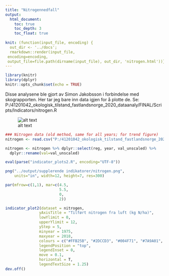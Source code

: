 ```yaml
---
title: "Nitrogennedfall"
output:
  html_document:
    toc: true
    toc_depth: 3
    toc_float: true
    
knit: (function(input_file, encoding) {
  out_dir <- '../docs';
  rmarkdown::render(input_file,
 encoding=encoding,
 output_file=file.path(dirname(input_file), out_dir, 'nitrogen.html'))})
---
```


```r
library(knitr)
library(dplyr)
knitr::opts_chunk$set(echo = TRUE)
```

Disse analysene ble gjort av Simon Jakobsson i forbindelse med skograpporten. Her tar jeg bare inn data igjen for å plotte de.
Se: P:/41201042_okologisk_tilstand_fastlandsnorge_2020_dataanaly/FINAL/Scripts/Indicators/nitrogen.R

![alt text](../output/supplerende indikatorer/nitrogen.png)



```r
### Nitrogen data (old method, same for all years; for trend figure)
nitrogen <- read.csv("P:/41201042_okologisk_tilstand_fastlandsnorge_2020_dataanaly/FINAL/Indicator_values/Alpine/nitrogen_fjell_OLDMETHOD.csv", header=T) # w. 2014 based on old method

nitrogen <- nitrogen %>% dplyr::select(reg, year, val_unscaled) %>%
  dplyr::rename(val=val_unscaled)
```

```r
eval(parse("indicator_plots2.R", encoding="UTF-8"))

```


```r
png("../output/supplerende indikatorer/nitrogen.png", 
    units="in", width=12, height=7, res=300)

par(mfrow=c(1,1), mar=c(4.5,
                        5.5,
                        0,
                        2))

indicator_plot2(dataset = nitrogen,
               yAxisTitle = "Tilført nitrogen fra luft (kg N/ha)",
               lowYlimit = 0,
               upperYlimit = 12,
               yStep = 5,
               minyear = 1975,
               maxyear = 2018,
               colours = c("#FFB25B", "#2DCCD3", "#004F71", "#7A9A01", "#93328E", "dark grey"),
               legendPosition = "top",
               legendInset = 0,
               move = 0.1,
               horizontal = T,
               legendTextSize = 1.25)
dev.off()
```


